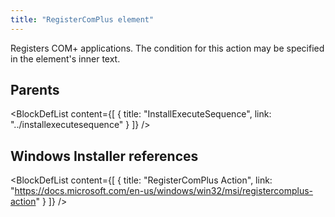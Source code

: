 ```yaml
---
title: "RegisterComPlus element"
---
```



Registers COM+ applications. The condition for this action may be specified in the element's inner text.


## Parents

<BlockDefList content={[
    {
      title: "InstallExecuteSequence",
      link: "../installexecutesequence"
    }
  ]}
/>

## Windows Installer references

<BlockDefList content={[
    {
      title: "RegisterComPlus Action",
      link: "https://docs.microsoft.com/en-us/windows/win32/msi/registercomplus-action"
    }
  ]}
/>
